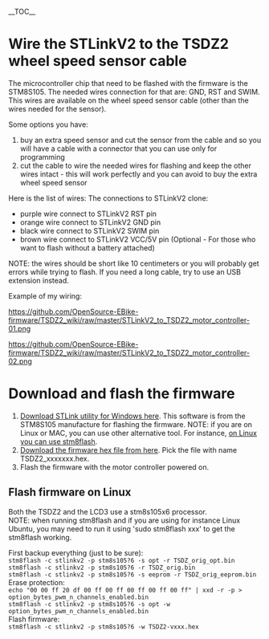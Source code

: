 __TOC__

= Wire the STLinkV2 to the TSDZ2 wheel speed sensor cable =

The microcontroller chip that need to be flashed with the firmware is the STM8S105. The needed wires connection for that are: GND, RST and SWIM. This wires are available on the wheel speed sensor cable (other than the wires needed for the sensor).

Some options you have:
# buy an extra speed sensor and cut the sensor from the cable and so you will have a cable with a connector that you can use only for programming
# cut the cable to wire the needed wires for flashing and keep the other wires intact - this will work perfectly and you can avoid to buy the extra wheel speed sensor

Here is the list of wires:
The connections to STLinkV2 clone:
* purple wire connect to STLinkV2 RST pin
* orange wire connect to STLinkV2 GND pin
* black wire connect to STLinkV2 SWIM pin
* brown wire connect to STLinkV2 VCC/5V pin (Optional - For those who want to flash without a battery attached)

NOTE: the wires should be short like 10 centimeters or you will probably get errors while trying to flash. If you need a long cable, try to use an USB extension instead.

Example of my wiring:

[[https://github.com/OpenSource-EBike-firmware/TSDZ2_wiki/raw/master/STLinkV2_to_TSDZ2_motor_controller-01.png]]

[[https://github.com/OpenSource-EBike-firmware/TSDZ2_wiki/raw/master/STLinkV2_to_TSDZ2_motor_controller-02.png]]

= Download and flash the firmware =

# [http://www.st.com/content/st_com/en/products/development-tools/software-development-tools/stm32-software-development-tools/stm32-programmers/stsw-link004.html Download STLink utility for Windows here]. This software is from the STM8S105 manufacture for flashing the firmware. NOTE: if you are on Linux or MAC, you can use other alternative tool. For instance, [https://opensourceebikefirmware.bitbucket.io/development_tsdz2/Various--2018.04.18_-_original_firmware_and_debug_session_using_OpenOCD.html on Linux you can use stm8flash].
# [https://github.com/OpenSource-EBike-firmware/TSDZ2-Smart-EBike/releases Download the firmware hex file from here]. Pick the file with name TSDZ2_xxxxxxx.hex.
# Flash the firmware with the motor controller powered on.

== Flash firmware on Linux ==

Both the TSDZ2 and the LCD3 use a stm8s105x6 processor.<br>

NOTE: when running stm8flash and if you are using for instance Linux Ubuntu, you may need to run it using 'sudo stm8flash xxx' to get the stm8flash working.

First backup everything (just to be sure):<br>
<code>stm8flash -c stlinkv2 -p stm8s105?6 -s opt -r TSDZ_orig_opt.bin</code><br>
<code>stm8flash -c stlinkv2 -p stm8s105?6 -r TSDZ_orig.bin</code><br>
<code>stm8flash -c stlinkv2 -p stm8s105?6 -s eeprom -r TSDZ_orig_eeprom.bin</code><br>

Erase protection:<br>
<code>echo "00 00 ff 20 df 00 ff 00 ff 00 ff 00 ff 00 ff" | xxd -r -p > option_bytes_pwm_n_channels_enabled.bin</code><br>
<code>stm8flash -c stlinkv2 -p stm8s105?6 -s opt -w option_bytes_pwm_n_channels_enabled.bin</code><br>

Flash firmware:<br>
<code>stm8flash -c stlinkv2 -p stm8s105?6 -w TSDZ2-vxxx.hex</code><br>